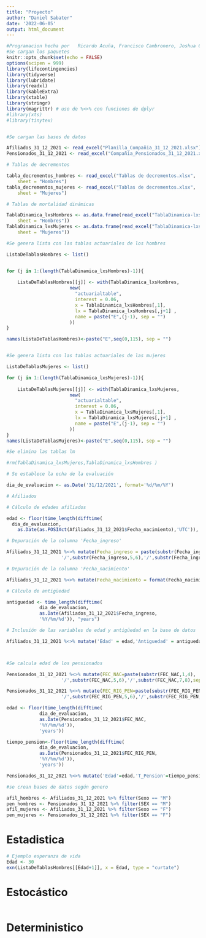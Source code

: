```yaml
---
title: "Proyecto"
author: "Daniel Sabater"
date: '2022-06-05'
output: html_document
---
```


```r
#Programacion hecha por   Ricardo Acuña, Francisco Cambronero, Joshua Cervantes, Moisés Monge y Daniel Sabater
#Se cargan los paquetes
knitr::opts_chunk$set(echo = FALSE)
options(scipen = 999)
library(lifecontingencies)
library(tidyverse)
library(lubridate)
library(readxl)
library(kableExtra)
library(xtable)
library(stringr)
library(magrittr) # uso de %<>% con funciones de dplyr
#library(xts)
#library(tinytex)


#Se cargan las bases de datos

Afiliados_31_12_2021 <- read_excel("Planilla_Compañia_31_12_2021.xlsx")
Pensionados_31_12_2021 <- read_excel("Compañia_Pensionados_31_12_2021.xlsx",  range = "A1:F5006")

# Tablas de decrementos

tabla_decrementos_hombres <- read_excel("Tablas de decrementos.xlsx", 
    sheet = "Hombres")
tabla_decrementos_mujeres <- read_excel("Tablas de decrementos.xlsx", 
    sheet = "Mujeres")

# Tablas de mortalidad dinámicas

TablaDinamica_lxsHombres <- as.data.frame(read_excel("TablaDinamica-lxs.xls", 
    sheet = "Hombres"))
TablaDinamica_lxsMujeres <- as.data.frame(read_excel("TablaDinamica-lxs.xls", 
    sheet = "Mujeres"))

#Se genera lista con las tablas actuariales de los hombres

ListaDeTablasHombres <- list()


for (j in 1:(length(TablaDinamica_lxsHombres)-1)){
    
    ListaDeTablasHombres[[j]] <- with(TablaDinamica_lxsHombres,
                       new(
                         "actuarialtable",
                         interest = 0.06,
                         x = TablaDinamica_lxsHombres[,1],
                         lx = TablaDinamica_lxsHombres[,j+1] ,
                         name = paste("E",(j-1), sep = "")
                       ))
}

names(ListaDeTablasHombres)<-paste("E",seq(0,115), sep = "")


#Se genera lista con las tablas actuariales de las mujeres

ListaDeTablasMujeres <- list()

for (j in 1:(length(TablaDinamica_lxsMujeres)-1)){
    
    ListaDeTablasMujeres[[j]] <- with(TablaDinamica_lxsMujeres,
                       new(
                         "actuarialtable",
                         interest = 0.06,
                         x = TablaDinamica_lxsMujeres[,1],
                         lx = TablaDinamica_lxsMujeres[,j+1] ,
                         name = paste("E",(j-1), sep = "")
                       ))
}
names(ListaDeTablasMujeres)<-paste("E",seq(0,115), sep = "")

#Se elimina las tablas lm

#rm(TablaDinamica_lxsMujeres,TablaDinamica_lxsHombres )

# Se establece la echa de la evaluación

dia_de_evaluacion <- as.Date('31/12/2021', format='%d/%m/%Y')

# Afiliados

# Cálculo de edades afiliados

edad <- floor(time_length(difftime(
  dia_de_evaluacion,
    as.Date(as.POSIXct(Afiliados_31_12_2021$Fecha_nacimiento),'UTC')),'years'))

# Depuración de la columna 'Fecha_ingreso' 

Afiliados_31_12_2021 %<>% mutate(Fecha_ingreso = paste(substr(Fecha_ingreso,1,4),
                    '/',substr(Fecha_ingreso,5,6),'/',substr(Fecha_ingreso,7,8),sep='')) 

# Depuración de la columna 'Fecha_nacimiento'

Afiliados_31_12_2021 %<>% mutate(Fecha_nacimiento = format(Fecha_nacimiento, '%Y/%m/%d')) 

# Cálculo de antigüedad

antiguedad <- time_length(difftime(
            dia_de_evaluacion,
            as.Date(Afiliados_31_12_2021$Fecha_ingreso,
            '%Y/%m/%d')), "years")

# Inclusión de las variables de edad y antigüedad en la base de datos

Afiliados_31_12_2021 %<>% mutate('Edad' = edad,'Antiguedad' = antiguedad)



#Se calcula edad de los pensionados

Pensionados_31_12_2021 %<>% mutate(FEC_NAC=paste(substr(FEC_NAC,1,4),
                    '/',substr(FEC_NAC,5,6),'/',substr(FEC_NAC,7,8),sep=''))

Pensionados_31_12_2021 %<>% mutate(FEC_RIG_PEN=paste(substr(FEC_RIG_PEN,1,4),
                    '/',substr(FEC_RIG_PEN,5,6),'/',substr(FEC_RIG_PEN,7,8),sep=''))

edad <- floor(time_length(difftime(
            dia_de_evaluacion,
            as.Date(Pensionados_31_12_2021$FEC_NAC,
            '%Y/%m/%d')),
            'years'))

tiempo_pension<-floor(time_length(difftime(
            dia_de_evaluacion,
            as.Date(Pensionados_31_12_2021$FEC_RIG_PEN,
            '%Y/%m/%d')),
            'years'))

Pensionados_31_12_2021 %<>% mutate('Edad'=edad,'T_Pension'=tiempo_pension)

#se crean bases de datos según genero

afil_hombres <- Afiliados_31_12_2021 %>% filter(Sexo == "M")
pen_hombres <- Pensionados_31_12_2021 %>% filter(SEX == "M")
afil_mujeres <- Afiliados_31_12_2021 %>% filter(Sexo == "F")
pen_mujeres <- Pensionados_31_12_2021 %>% filter(SEX == "F")

```


# Estadistica
```r
# Ejemplo esperanza de vida
Edad <- 30
exn(ListaDeTablasHombres[[Edad+1]], x = Edad, type = "curtate")
```



# Estocástico

```r

```





# Deterministico

```r

```












